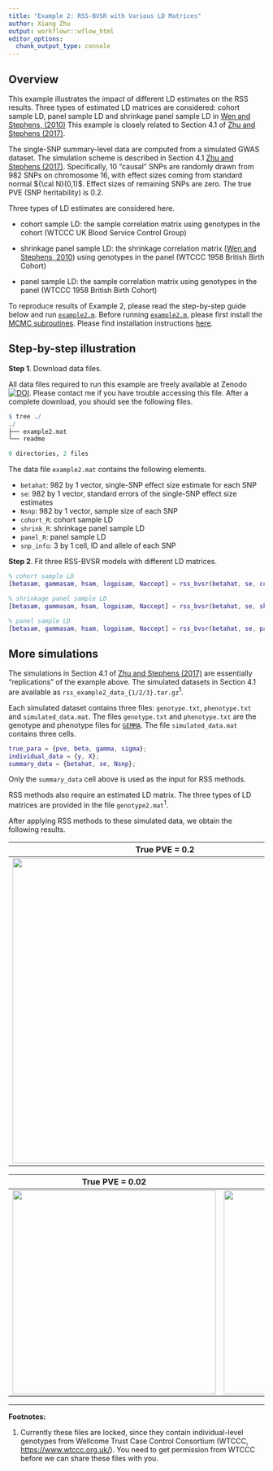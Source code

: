 ```yaml
---
title: "Example 2: RSS-BVSR with Various LD Matrices"
author: Xiang Zhu
output: workflowr::wflow_html
editor_options:
  chunk_output_type: console
---
```


[Zhu and Stephens (2017)]: https://projecteuclid.org/euclid.aoas/1507168840
[`example2.m`]: https://github.com/stephenslab/rss/blob/master/examples/example2.m

## Overview

This example illustrates the impact of different LD estimates on the
RSS results. Three types of estimated LD matrices are considered:
cohort sample LD, panel sample LD and shrinkage panel sample LD in
[Wen and Stephens, (2010)](https://www.ncbi.nlm.nih.gov/pubmed/21479081)
This example is closely related to Section 4.1 of [Zhu and Stephens (2017)][]. 

The single-SNP summary-level data are computed from a simulated GWAS dataset.
The simulation scheme is described in Section 4.1 [Zhu and Stephens (2017)][].
Specifically, 10 "causal" SNPs are randomly drawn from 982 SNPs on chromosome 16,
with effect sizes coming from standard normal ${\cal N}(0,1)$.
Effect sizes of remaining SNPs are zero. The true PVE (SNP heritability) is 0.2.

Three types of LD estimates are considered here.

- cohort sample LD: the sample correlation matrix using genotypes in the cohort (WTCCC UK Blood Service Control Group)

- shrinkage panel sample LD: the shrinkage correlation matrix
([Wen and Stephens, 2010](https://www.ncbi.nlm.nih.gov/pubmed/21479081))
using genotypes in the panel (WTCCC 1958 British Birth Cohort) 

- panel sample LD: the sample correlation matrix using genotypes in the panel (WTCCC 1958 British Birth Cohort) 

To reproduce results of Example 2, please read the step-by-step guide below and run [`example2.m`][].
Before running [`example2.m`][], please first install the
[MCMC subroutines](https://github.com/stephenslab/rss/tree/master/src).
Please find installation instructions [here](setup_mcmc.html).

## Step-by-step illustration

**Step 1**. Download data files.

All data files required to run this example are freely available at Zenodo
[![DOI](https://zenodo.org/badge/DOI/10.5281/zenodo.12636406.svg)](https://doi.org/10.5281/zenodo.12636406).
Please contact me if you have trouble accessing this file.
After a complete download, you should see the following files.

```r
$ tree ./
./
├── example2.mat
└── readme

0 directories, 2 files
```

The data file `example2.mat` contains the following elements.

- `betahat`: 982 by 1 vector, single-SNP effect size estimate for each SNP
- `se`: 982 by 1 vector, standard errors of the single-SNP effect size estimates
- `Nsnp`: 982 by 1 vector, sample size of each SNP
- `cohort_R`: cohort sample LD
- `shrink_R`: shrinkage panel sample LD
- `panel_R`: panel sample LD
- `snp_info`: 3 by 1 cell, ID and allele of each SNP

**Step 2**. Fit three RSS-BVSR models with different LD matrices.

```matlab
% cohort sample LD
[betasam, gammasam, hsam, logpisam, Naccept] = rss_bvsr(betahat, se, cohort_R, Nsnp, Ndraw, Nburn, Nthin);

% shrinkage panel sample LD
[betasam, gammasam, hsam, logpisam, Naccept] = rss_bvsr(betahat, se, shrink_R, Nsnp, Ndraw, Nburn, Nthin);

% panel sample LD
[betasam, gammasam, hsam, logpisam, Naccept] = rss_bvsr(betahat, se, panel_R, Nsnp, Ndraw, Nburn, Nthin);
```

## More simulations

The simulations in Section 4.1 of [Zhu and Stephens (2017)][]
are essentially "replications" of the example above.
The simulated datasets in Section 4.1 are available as `rss_example2_data_{1/2/3}.tar.gz`<sup>1</sup>.

Each simulated dataset contains three files:
`genotype.txt`, `phenotype.txt` and `simulated_data.mat`.
The files `genotype.txt` and `phenotype.txt` are the genotype and phenotype files for
[`GEMMA`](https://github.com/xiangzhou/GEMMA).
The file `simulated_data.mat` contains three cells.

```matlab
true_para = {pve, beta, gamma, sigma};
individual_data = {y, X};
summary_data = {betahat, se, Nsnp};
```

Only the `summary_data` cell above is used as the input for RSS methods.

RSS methods also require an estimated LD matrix.
The three types of LD matrices are provided in the file `genotype2.mat`<sup>1</sup>.

After applying RSS methods to these simulated data,
we obtain the following results.

| True PVE = 0.2 |
|:-:|
|<img src="images/LD1.png" width="600"> |

| True PVE = 0.02 | True PVE = 0.002 | 
|:-:|:-:|
|<img src="images/LD2.png" width="400"> | <img src="images/LD3.png" width="400"> | 

--------

**Footnotes:**

1. Currently these files are locked, since they contain individual-level genotypes
from Wellcome Trust Case Control Consortium (WTCCC, <https://www.wtccc.org.uk/>).
You need to get permission from WTCCC before we can share these files with you.
